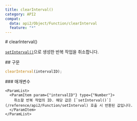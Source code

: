 ```yaml
---
title: clearInterval()
category: API2
compat:
  data: api2/Object/Function/clearInterval
  feature: "*"
---
```


<Section>
  # clearInterval()

  [`setInterval()`](/reference/api2/Function/setInterval)으로 생성한 반복 작업을 취소합니다.
</Section>
<Section>
  ## 구문

  ~~~js
  clearInterval(intervalID);
  ~~~

  <Section>
    ### 매개변수

    <ParamList>
      <ParamItem param={"intervalID"} type={"Number"}>
        취소할 반복 작업의 ID. 해당 값은 [`setInterval()`](/reference/api2/Function/setInterval) 호출 시 반환된 값입니다.
      </ParamItem>
    </ParamList>
  </Section>
</Section>